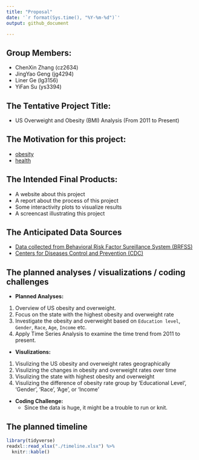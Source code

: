 ```yaml
---
title: "Proposal"
date: '`r format(Sys.time(), "%Y-%m-%d")`'
output: github_document

---
```


## Group Members: 

* ChenXin Zhang (cz2634)
* JingYao Geng (jg4294)
* Liner Ge (lg3156)
* YiFan Su (ys3394)

## The Tentative Project Title:
* US Overweight and Obesity (BMI) Analysis (From 2011 to Present)

## The Motivation for this project:

- [obesity](https://www.who.int/news-room/fact-sheets/detail/obesity-and-overweight)
- [health](https://www.healthline.com/health/obesity-facts)

## The Intended Final Products:
* A website about this project
* A report about the process of this project
* Some interactivity plots to visualize results
* A screencast illustrating this project

## The Anticipated Data Sources

- [Data collected from Behavioral Risk Factor Sureillance System (BRFSS)](https://chronicdata.cdc.gov/Behavioral-Risk-Factors/BRFSS-Table-of-Overweight-and-Obesity-BMI-/fqb7-mgjf)
- [Centers for Diseases Control and Prevention (CDC)](https://www.cdc.gov/obesity/data/prevalence-maps.html#age)

## The planned analyses / visualizations / coding challenges

* **Planned Analyses:**
1. Overview of US obesity and overweight.
2. Focus on the state with the highest obesity and overweight rate
3. Investigate the obesity and overweight based on `Education level`, `Gender`, `Race`, `Age`, `Income` etc.
4. Apply Time Series Analysis to examine the time trend from 2011 to present.

* **Visulizations:**
1. Visulizing the US obesity and overweight rates geographically
2. Visulizing the changes in obesity and overweight rates over time
3. Visulizing the state with highest obesity and overweight
4. Visulizing the difference of obesity rate group by 'Educational Level',  'Gender', 'Race', 'Age', or 'Income' 

* **Coding Challenge:**
    * Since the data is huge, it might be a trouble to run or knit.

## The planned timeline

```r
library(tidyverse)
readxl::read_xlsx("./timeline.xlsx") %>% 
  knitr::kable()
```


